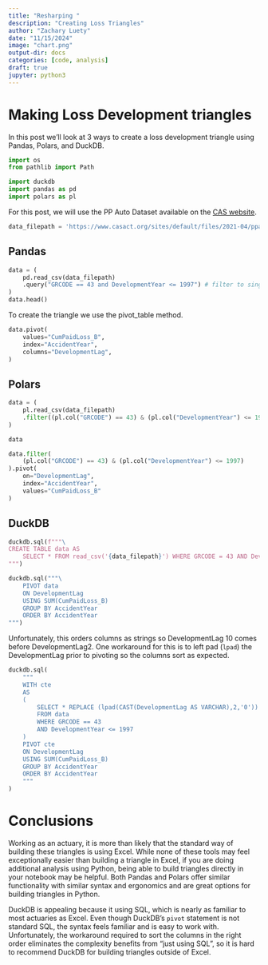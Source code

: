 ```yaml
---
title: "Resharping "
description: "Creating Loss Triangles"
author: "Zachary Luety"
date: "11/15/2024"
image: "chart.png"
output-dir: docs
categories: [code, analysis]
draft: true
jupyter: python3
---
```


# Making Loss Development triangles

In this post we'll look at 3 ways to create a loss development triangle using Pandas, Polars, and DuckDB.

```python
import os
from pathlib import Path

import duckdb
import pandas as pd
import polars as pl
```

For this post, we will use the PP Auto Dataset available on the [CAS website](https://www.casact.org/sites/default/files/2021-04/ppauto_pos.csv).

```python
data_filepath = 'https://www.casact.org/sites/default/files/2021-04/ppauto_pos.csv'
```

## Pandas

```python
data = (
    pd.read_csv(data_filepath)
    .query("GRCODE == 43 and DevelopmentYear <= 1997") # filter to single insurer and exclude the bottom right of the development triangle
)
data.head()
```

To create the triangle we use the pivot_table method.
```python
data.pivot(
    values="CumPaidLoss_B",
    index="AccidentYear",
    columns="DevelopmentLag",
)
```

## Polars
```python
data = (
    pl.read_csv(data_filepath)
    .filter((pl.col("GRCODE") == 43) & (pl.col("DevelopmentYear") <= 1997))
)

data
```


```python
data.filter(
    (pl.col("GRCODE") == 43) & (pl.col("DevelopmentYear") <= 1997)
).pivot(
    on="DevelopmentLag",
    index="AccidentYear",
    values="CumPaidLoss_B"
)
```

## DuckDB

```python
duckdb.sql(f"""\
CREATE TABLE data AS
    SELECT * FROM read_csv('{data_filepath}') WHERE GRCODE = 43 AND DevelopmentYear <= 1997;
""")
```

```python
duckdb.sql("""\
    PIVOT data
    ON DevelopmentLag
    USING SUM(CumPaidLoss_B)
    GROUP BY AccidentYear
    ORDER BY AccidentYear
""")
```

Unfortunately, this orders columns as strings so DevelopmentLag 10 comes before DevelopmentLag2. One workaround for this is to left pad (`lpad`) the DevelopmentLag prior to pivoting so the columns sort as expected.

```python
duckdb.sql(
    """
    WITH cte
    AS
    (
        SELECT * REPLACE (lpad(CAST(DevelopmentLag AS VARCHAR),2,'0')) AS DevelopmentLag
        FROM data
        WHERE GRCODE == 43
        AND DevelopmentYear <= 1997
    )
    PIVOT cte
    ON DevelopmentLag
    USING SUM(CumPaidLoss_B)
    GROUP BY AccidentYear
    ORDER BY AccidentYear
    """
)
```

# Conclusions

Working as an actuary, it is more than likely that the standard way of building these triangles is using Excel. While none of these tools may feel exceptionally easier than building a triangle in Excel, if you are doing additional analysis using Python, being able to build triangles directly in your notebook may be helpful. Both Pandas and Polars offer similar functionality with similar syntax and ergonomics and are great options for building triangles in Python.

DuckDB is appealing because it using SQL, which is nearly as familiar to most actuaries as Excel. Even though DuckDB's `pivot` statement is not standard SQL, the syntax feels familiar and is easy to work with. Unfortunately, the workaround required to sort the columns in the right order eliminates the complexity benefits from "just using SQL", so it is hard to recommend DuckDB for building triangles outside of Excel.